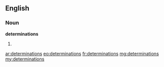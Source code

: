 ==English==

===Noun===
'''determinations'''

# {{plural of|[[determination]]}}

[[ar:determinations]]
[[eo:determinations]]
[[fr:determinations]]
[[mg:determinations]]
[[my:determinations]]